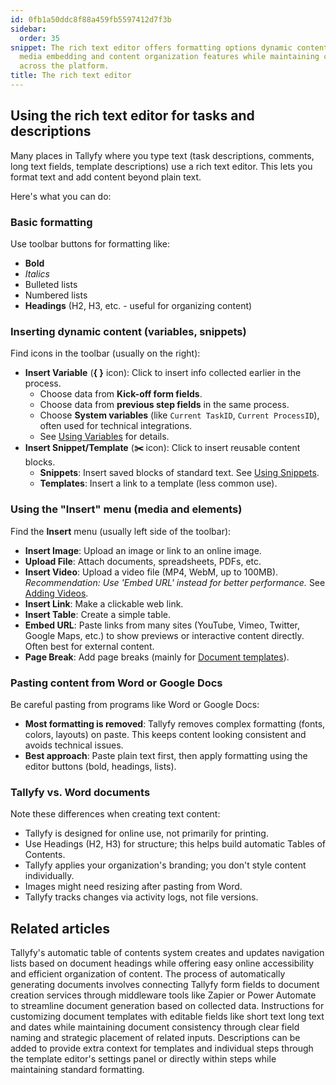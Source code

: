 ```yaml
---
id: 0fb1a50ddc8f88a459fb5597412d7f3b
sidebar:
  order: 35
snippet: The rich text editor offers formatting options dynamic content insertion
  media embedding and content organization features while maintaining consistent branding
  across the platform.
title: The rich text editor
---
```


## Using the rich text editor for tasks and descriptions

Many places in Tallyfy where you type text (task descriptions, comments, long text fields, template descriptions) use a rich text editor. This lets you format text and add content beyond plain text.

Here's what you can do:

### Basic formatting

Use toolbar buttons for formatting like:
*   **Bold**
*   *Italics*
*   Bulleted lists
*   Numbered lists
*   **Headings** (H2, H3, etc. - useful for organizing content)

### Inserting dynamic content (variables, snippets)

Find icons in the toolbar (usually on the right):

*   **Insert Variable** (**{ }** icon): Click to insert info collected earlier in the process.
    *   Choose data from **Kick-off form fields**.
    *   Choose data from **previous step fields** in the same process.
    *   Choose **System variables** (like `Current TaskID`, `Current ProcessID`), often used for technical integrations.
    *   See [Using Variables](/products/pro/documenting/templates/variables/how-can-i-use-insert-variables-in-tallyfy/) for details.
*   **Insert Snippet/Template** (**✂️** icon): Click to insert reusable content blocks.
    *   **Snippets**: Insert saved blocks of standard text. See [Using Snippets](/products/pro/documenting/templates/snippets/how-can-i-use-snippets-to-simplify-workflow-in-tallyfy/).
    *   **Templates**: Insert a link to a template (less common use).

### Using the "Insert" menu (media and elements)

Find the **Insert** menu (usually left side of the toolbar):

*   **Insert Image**: Upload an image or link to an online image.
*   **Upload File**: Attach documents, spreadsheets, PDFs, etc.
*   **Insert Video**: Upload a video file (MP4, WebM, up to 100MB). *Recommendation: Use 'Embed URL' instead for better performance.* See [Adding Videos](/products/pro/tracking-and-tasks/tasks/edit-task/how-can-i-add-videos-to-my-tallyfy-process/).
*   **Insert Link**: Make a clickable web link.
*   **Insert Table**: Create a simple table.
*   **Embed URL**: Paste links from many sites (YouTube, Vimeo, Twitter, Google Maps, etc.) to show previews or interactive content directly. Often best for external content.
*   **Page Break**: Add page breaks (mainly for [Document templates](/products/pro/documenting/documents/)).

### Pasting content from Word or Google Docs

Be careful pasting from programs like Word or Google Docs:

*   **Most formatting is removed**: Tallyfy removes complex formatting (fonts, colors, layouts) on paste. This keeps content looking consistent and avoids technical issues.
*   **Best approach**: Paste plain text first, then apply formatting using the editor buttons (bold, headings, lists).

### Tallyfy vs. Word documents

Note these differences when creating text content:

*   Tallyfy is designed for online use, not primarily for printing.
*   Use Headings (H2, H3) for structure; this helps build automatic Tables of Contents.
*   Tallyfy applies your organization's branding; you don't style content individually.
*   Images might need resizing after pasting from Word.
*   Tallyfy tracks changes via activity logs, not file versions.


## Related articles
<CardGrid>
<LinkTitleCard header="<b>Documents > Create a table of contents</b>" href="/products/pro/documenting/documents/how-to-create-a-table-of-contents-in-tallyfy/" > Tallyfy's automatic table of contents system creates and updates navigation lists based on document headings while offering easy online accessibility and efficient organization of content. </LinkTitleCard>
<LinkTitleCard header="<b>Documents > Send data to document creation systems</b>" href="/products/pro/documenting/documents/how-to-generate-documents-from-form-fields/" > The process of automatically generating documents involves connecting Tallyfy form fields to document creation services through middleware tools like Zapier or Power Automate to streamline document generation based on collected data. </LinkTitleCard>
<LinkTitleCard header="<b>Documents > Add fields to document templates</b>" href="/products/pro/documenting/documents/how-can-i-add-editable-fields-to-my-tallyfy-documents/" > Instructions for customizing document templates with editable fields like short text long text and dates while maintaining document consistency through clear field naming and strategic placement of related inputs. </LinkTitleCard>
<LinkTitleCard header="<b>Edit Templates > Add a description to a template</b>" href="/products/pro/documenting/templates/edit-templates/add-description/" > Descriptions can be added to provide extra context for templates and individual steps through the template editor's settings panel or directly within steps while maintaining standard formatting. </LinkTitleCard>
</CardGrid>